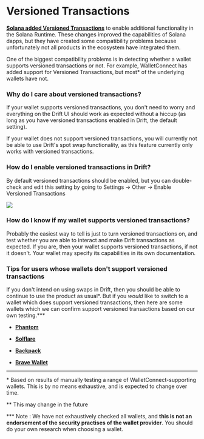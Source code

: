 # Versioned Transactions

[**Solana added Versioned Transactions**](https://docs.solana.com/developing/versioned-transactions) to enable additional functionality in the Solana Runtime. These changes improved the capabilities of Solana dapps, but they have created some compatibility problems because unfortunately not all products in the ecosystem have integrated them.

One of the biggest compatibility problems is in detecting whether a wallet supports versioned transactions or not. For example, WalletConnect has added support for Versioned Transactions, but most\* of the underlying wallets have not.

### Why do I care about versioned transactions?

If your wallet supports versioned transactions, you don't need to worry and everything on the Drift UI should work as expected without a hiccup (as long as you have versioned transactions enabled in Drift, the default setting).

If your wallet does not support versioned transactions, you will currently not be able to use Drift's spot swap functionality, as this feature currently only works with versioned transactions.

### How do I enable versioned transactions in Drift?

By default versioned transactions should be enabled, but you can double-check and edit this setting by going to Settings -> Other -> Enable Versioned Transactions

![](public/assets/lvtSVVMz9URv0ocBM76zt_screenshot-2023-11-15-at-13654-pm.png)

### How do I know if my wallet supports versioned transactions?

Probably the easiest way to tell is just to turn versioned transactions on, and test whether you are able to interact and make Drift transactions as expected. If you are, then your wallet supports versioned transactions, if not it doesn't. Your wallet may specify its capabilities in its own documentation.

### Tips for users whose wallets don't support versioned transactions

If you don't intend on using swaps in Drift, then you should be able to continue to use the product as usual\*. But if you _would_ like to switch to a wallet which does support versioned transactions, then here are some wallets which we can confirm support versioned transactions based on our own testing.\*\*\*

-   [**Phantom**](https://phantom.app/)

-   [**Solflare**](https://solflare.com/)

-   [**Backpack**](https://www.backpack.app/)

-   [**Brave Wallet**](https://brave.com/wallet/)

---

\* Based on results of manually testing a range of WalletConnect-supporting wallets. This is by no means exhaustive, and is expected to change over time.

\*\* This may change in the future

\*\*\* Note : We have not exhaustively checked all wallets, and **this is not an endorsement of the security practises of the wallet provider**. You should do your own research when choosing a wallet.
